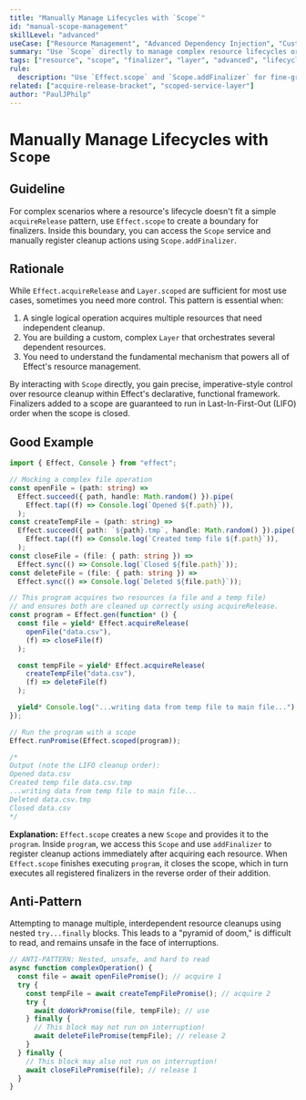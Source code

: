 ```yaml
---
title: "Manually Manage Lifecycles with `Scope`"
id: "manual-scope-management"
skillLevel: "advanced"
useCase: ["Resource Management", "Advanced Dependency Injection", "Custom Layers"]
summary: "Use `Scope` directly to manage complex resource lifecycles or when building custom layers."
tags: ["resource", "scope", "finalizer", "layer", "advanced", "lifecycle"]
rule:
  description: "Use `Effect.scope` and `Scope.addFinalizer` for fine-grained control over resource cleanup."
related: ["acquire-release-bracket", "scoped-service-layer"]
author: "PaulJPhilp"
---
```


# Manually Manage Lifecycles with `Scope`

## Guideline

For complex scenarios where a resource's lifecycle doesn't fit a simple `acquireRelease` pattern, use `Effect.scope` to create a boundary for finalizers. Inside this boundary, you can access the `Scope` service and manually register cleanup actions using `Scope.addFinalizer`.

## Rationale

While `Effect.acquireRelease` and `Layer.scoped` are sufficient for most use cases, sometimes you need more control. This pattern is essential when:
1.  A single logical operation acquires multiple resources that need independent cleanup.
2.  You are building a custom, complex `Layer` that orchestrates several dependent resources.
3.  You need to understand the fundamental mechanism that powers all of Effect's resource management.

By interacting with `Scope` directly, you gain precise, imperative-style control over resource cleanup within Effect's declarative, functional framework. Finalizers added to a scope are guaranteed to run in Last-In-First-Out (LIFO) order when the scope is closed.

## Good Example

```typescript
import { Effect, Console } from "effect";

// Mocking a complex file operation
const openFile = (path: string) =>
  Effect.succeed({ path, handle: Math.random() }).pipe(
    Effect.tap((f) => Console.log(`Opened ${f.path}`)),
  );
const createTempFile = (path: string) =>
  Effect.succeed({ path: `${path}.tmp`, handle: Math.random() }).pipe(
    Effect.tap((f) => Console.log(`Created temp file ${f.path}`)),
  );
const closeFile = (file: { path: string }) =>
  Effect.sync(() => Console.log(`Closed ${file.path}`));
const deleteFile = (file: { path: string }) =>
  Effect.sync(() => Console.log(`Deleted ${file.path}`));

// This program acquires two resources (a file and a temp file)
// and ensures both are cleaned up correctly using acquireRelease.
const program = Effect.gen(function* () {
  const file = yield* Effect.acquireRelease(
    openFile("data.csv"),
    (f) => closeFile(f)
  );

  const tempFile = yield* Effect.acquireRelease(
    createTempFile("data.csv"),
    (f) => deleteFile(f)
  );

  yield* Console.log("...writing data from temp file to main file...");
});

// Run the program with a scope
Effect.runPromise(Effect.scoped(program));

/*
Output (note the LIFO cleanup order):
Opened data.csv
Created temp file data.csv.tmp
...writing data from temp file to main file...
Deleted data.csv.tmp
Closed data.csv
*/
```

**Explanation:**
`Effect.scope` creates a new `Scope` and provides it to the `program`. Inside `program`, we access this `Scope` and use `addFinalizer` to register cleanup actions immediately after acquiring each resource. When `Effect.scope` finishes executing `program`, it closes the scope, which in turn executes all registered finalizers in the reverse order of their addition.

## Anti-Pattern

Attempting to manage multiple, interdependent resource cleanups using nested `try...finally` blocks. This leads to a "pyramid of doom," is difficult to read, and remains unsafe in the face of interruptions.

```typescript
// ANTI-PATTERN: Nested, unsafe, and hard to read
async function complexOperation() {
  const file = await openFilePromise(); // acquire 1
  try {
    const tempFile = await createTempFilePromise(); // acquire 2
    try {
      await doWorkPromise(file, tempFile); // use
    } finally {
      // This block may not run on interruption!
      await deleteFilePromise(tempFile); // release 2
    }
  } finally {
    // This block may also not run on interruption!
    await closeFilePromise(file); // release 1
  }
}
```